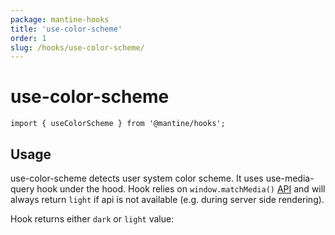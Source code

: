 ```yaml
---
package: mantine-hooks
title: 'use-color-scheme'
order: 1
slug: /hooks/use-color-scheme/
---
```



# use-color-scheme

<PageHeader
  source="mantine-hooks/src/use-color-scheme/use-color-scheme.ts"
  docs="hooks/use-color-scheme.mdx"
  package="@mantine/hooks"
/>

```tsx
import { useColorScheme } from '@mantine/hooks';
```

## Usage

use-color-scheme detects user system color scheme.
It uses <GatsbyLink to="/hooks/use-media-query/">use-media-query</GatsbyLink> hook under the hood.
Hook relies on `window.matchMedia()` [API](https://developer.mozilla.org/en-US/docs/Web/API/Window/matchMedia)
and will always return `light` if api is not available (e.g. during server side rendering).

Hook returns either `dark` or `light` value:

<UseColorSchemeDemo />
